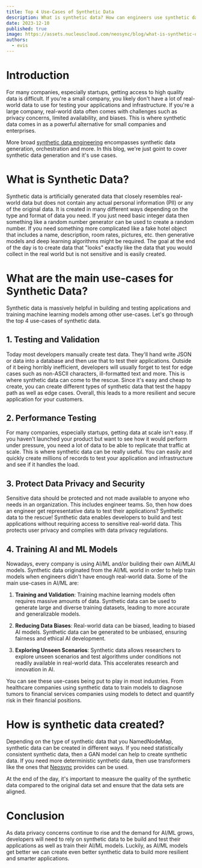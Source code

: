 ```yaml
---
title: Top 4 Use-Cases of Synthetic Data
description: What is synthetic data? How can engineers use synthetic data to build better applications and to train their models?
date: 2023-12-10
published: true
image: https://assets.nucleuscloud.com/neosync/blog/what-is-synthetic-data.png
authors:
  - evis
---
```


# Introduction

For many companies, especially startups, getting access to high quality data is difficult. If you're a small company, you likely don't have a lot of real-world data to use for testing your applications and infrastructure. If you're a large company, real-world data often comes with challenges such as privacy concerns, limited availability, and biases. This is where synthetic data comes in as a powerful alternative for small companies and enterprises.

More broad [synthetic data engineering](/blog/synthetic-data-engineering) encompasses synthetic data generation, orchestration and more. In this blog, we're just goint to cover synthetic data generation and it's use cases.

# What is Synthetic Data?

Synthetic data is artificially generated data that closely resembles real-world data but does not contain any actual personal information (PII) or any of the original data. It is created in many different ways depending on the type and format of data you need. If you just need basic integer data then something like a random number generator can be used to create a random number. If you need something more complicated like a fake hotel object that includes a name, description, room rates, pictures, etc. then generative models and deep learning algorithms might be required. The goal at the end of the day is to create data that "looks" exactly like the data that you would collect in the real world but is not sensitive and is easily created.

# What are the main use-cases for Synthetic Data?

Synthetic data is massively helpful in building and testing applications and training machine learning models among other use-cases. Let's go through the top 4 use-cases of synthetic data.

## 1. Testing and Validation

Today most developers manually create test data. They'll hand write JSON or data into a database and then use that to test their applications. Outside of it being horribly inefficient, developers will usually forget to test for edge cases such as non-ASCII characters, ill-formatted text and more. This is where synthetic data can come to the rescue. Since it's easy and cheap to create, you can create different types of synthetic data that test the happy path as well as edge cases. Overall, this leads to a more resilient and secure application for your customers.

## 2. Performance Testing

For many companies, especially startups, getting data at scale isn't easy. If you haven't launched your product but want to see how it would perform under pressure, you need a lot of data to be able to replicate that traffic at scale. This is where synthetic data can be really useful. You can easily and quickly create millions of records to test your application and infrastructure and see if it handles the load.

## 3. Protect Data Privacy and Security

Sensitive data should be protected and not made available to anyone who needs in an organization. This includes engineer teams. So, then how does an engineer get representative data to test their applications? Synthetic data to the rescue! Synthetic data enables developers to build and test applications without requiring access to sensitive real-world data. This protects user privacy and complies with data privacy regulations.

## 4. Training AI and ML Models

Nowadays, every company is using AI/ML and/or building their own AI/MLAI models. Synthetic data originated from the AI/ML world in order to help train models when engineers didn't have enough real-world data. Some of the main use-cases in AI/ML are:

1. **Training and Validation**: Training machine learning models often requires massive amounts of data. Synthetic data can be used to generate large and diverse training datasets, leading to more accurate and generalizable models.

2. **Reducing Data Biases**: Real-world data can be biased, leading to biased AI models. Synthetic data can be generated to be unbiased, ensuring fairness and ethical AI development.

3. **Exploring Unseen Scenarios**: Synthetic data allows researchers to explore unseen scenarios and test algorithms under conditions not readily available in real-world data. This accelerates research and innovation in AI.

You can see these use-cases being put to play in most industries. From healthcare companies using synthetic data to train models to diagnose tumors to financial services companies using models to detect and quantify risk in their financial positions.

# How is synthetic data created?

Depending on the type of synthetic data that you NamedNodeMap, synthetic data can be created in different ways. If you need statistically consistent synthetic data, then a GAN model can help to create synthetic data. If you need more deterministic synthetic data, then use transformers like the ones that [Neosync](https://neosync.dev) provides can be used.

At the end of the day, it's important to measure the quality of the synthetic data compared to the original data set and ensure that the data sets are aligned.

# Conclusion

As data privacy concerns continue to rise and the demand for AI/ML grows, developers will need to rely on synthetic data to be build and test their applications as well as train their AI/ML models. Luckily, as AI/ML models get better we can create even better synthetic data to build more resilient and smarter applications.
